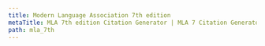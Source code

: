 ```yaml
---
title: Modern Language Association 7th edition
metaTitle: MLA 7th edition Citation Generator | MLA 7 Citation Generator | mla 7 citation
path: mla_7th
---
```

<?xml version="1.0" encoding="utf-8"?><style xmlns="http://purl.org/net/xbiblio/csl" class="in-text" version="1.0" demote-non-dropping-particle="never"><info><title>Modern Language Association 7th edition</title><title-short>MLA</title-short><id>http://www.zotero.org/styles/modern-language-association-7th-edition</id><link href="http://www.zotero.org/styles/modern-language-association-7th-edition" rel="self"/><link href="http://owl.english.purdue.edu/owl/section/2/11/" rel="documentation"/><author><name>Ilouise S. Bradford</name><email>isbradford@gmail.com</email></author><contributor><name>Sarah Ficke</name><email>sficke@email.unc.edu</email></contributor><contributor><name>Sebastian Karcher</name><email>karcher@u.northwestern.edu</email></contributor><contributor><name>Christian Werthschulte</name><email>Christian.Werthschulte@rub.de</email></contributor><contributor><name>Simon Kornblith</name><email>simon@simonster.com</email></contributor><contributor><name>James Johnston</name><email>thejamesjohnston@gmail.com</email></contributor><category citation-format="author"/><category field="generic-base"/><summary>This style adheres to the MLA 7th edition handbook and contains modifications to these types of sources: e-mail, forum posts, interviews, manuscripts, maps, presentations, TV broadcasts, and web pages.</summary><updated>2017-04-27T18:03:35+00:00</updated><rights license="http://creativecommons.org/licenses/by-sa/3.0/">This work is licensed under a Creative Commons Attribution-ShareAlike 3.0 License</rights></info><locale xml:lang="en"><terms><term name="month-01" form="short">Jan.</term><term name="month-02" form="short">Feb.</term><term name="month-03" form="short">Mar.</term><term name="month-04" form="short">Apr.</term><term name="month-05" form="short">May</term><term name="month-06" form="short">June</term><term name="month-07" form="short">July</term><term name="month-08" form="short">Aug.</term><term name="month-09" form="short">Sept.</term><term name="month-10" form="short">Oct.</term><term name="month-11" form="short">Nov.</term><term name="month-12" form="short">Dec.</term><term name="volume" form="short"><single>Vol.</single><multiple>vols</multiple></term><term name="edition" form="short">ed</term><term name="editor" form="verb-short">ed.</term><term name="translator" form="verb-short">trans.</term><term name="translator" form="short">trans.</term></terms></locale><macro name="editor-translator"><names variable="editor translator" delimiter=". "><label form="verb-short" text-case="capitalize-first" suffix=" "/><name and="text" delimiter=", "/></names></macro><macro name="author"><names variable="author"><name name-as-sort-order="first" and="text" sort-separator=", " delimiter=", " delimiter-precedes-last="always"/><label form="short" prefix=", "/><substitute><names variable="editor"/><names variable="translator"/><text macro="title"/></substitute></names></macro><macro name="author-short"><names variable="author"><name form="short" and="text" delimiter=", " initialize-with=". "/><substitute><names variable="editor"/><names variable="translator"/><text macro="title-short"/></substitute></names></macro><macro name="access"><group delimiter=" "><date variable="accessed"><date-part name="day" suffix=" "/><date-part name="month" form="short" suffix=" "/><date-part name="year"/></date></group></macro><macro name="issued-full-date"><choose><if variable="issued"><date variable="issued"><date-part name="day" suffix=" "/><date-part name="month" form="short" suffix=" " strip-periods="false"/><date-part name="year"/></date></if><else><text term="no date" form="short"/></else></choose></macro><macro name="medium"><choose><if type="motion_picture"><choose><if variable="medium"><text variable="medium" prefix=" "/></if><else><text value="Film" prefix=" "/></else></choose></if><else-if type="broadcast"><choose><if variable="medium"><text variable="medium" prefix=" "/></if><else><text value="Television" prefix=" "/></else></choose></else-if><else-if type="manuscript"><text value=""/></else-if><else-if type="personal_communication" match="any"><text value="" prefix=" "/></else-if><else-if type="speech" match="any"><text value=""/></else-if><else-if type="interview"><text variable="medium" prefix=" "/></else-if><else-if type="song"><choose><if variable="medium"><text variable="medium" prefix=" "/></if><else><text value="Audio Recording" prefix=" "/></else></choose></else-if><else-if type="graphic" variable="medium" match="all"><text variable="medium" prefix=" "/></else-if><else><choose><if variable="URL DOI" match="any"><text variable="source" prefix=" " suffix="." font-style="italic"/><group><text value="Web." prefix=" "/></group><text prefix=" " suffix="." macro="access"/></if><else><text value="Print" prefix=" "/></else></choose></else></choose></macro><macro name="title"><choose><if type="bill book graphic legal_case legislation manuscript motion_picture report song" match="any"><text variable="title" font-style="italic" text-case="title"/></if><else-if type="interview personal_communication" match="any"><text variable="title" text-case="title" quotes="false"/></else-if><else><text variable="title" text-case="title" quotes="true"/></else></choose></macro><macro name="title-short"><choose><if type="bill book graphic legal_case legislation manuscript motion_picture report song" match="any"><text variable="title" text-case="title" form="short" font-style="italic"/></if><else><text variable="title" text-case="title" form="short" quotes="true"/></else></choose></macro><macro name="pages"><choose><if variable="page"><text variable="page"/></if><else-if type="personal_communication interview" match="any"><text value=""/></else-if><else><text value="n. pag"/></else></choose></macro><macro name="edition"><choose><if is-numeric="edition"><group delimiter=" "><number variable="edition" form="ordinal"/><text term="edition" form="short"/></group></if><else><text variable="edition"/></else></choose></macro><macro name="volume"><choose><if is-numeric="volume"><group delimiter=" "><text term="volume" form="short" strip-periods="false"/><number variable="volume"/></group></if><else><text variable="volume"/></else></choose></macro><macro name="number-of-volumes-only"><choose><if variable="volume" match="none"><choose><if is-numeric="number-of-volumes"><group delimiter=" "><number variable="number-of-volumes"/><text term="volume" form="short" plural="true" strip-periods="true"/></group></if><else><text variable="number-of-volumes"/></else></choose></if></choose></macro><macro name="number-of-volumes-optional"><choose><if variable="volume"><choose><if is-numeric="number-of-volumes"><group delimiter=" "><number variable="number-of-volumes"/><text term="volume" form="short" plural="true" strip-periods="true"/></group></if><else><text variable="number-of-volumes"/></else></choose></if></choose></macro><macro name="collection-title"><text variable="collection-title" text-case="title" prefix=" "/></macro><macro name="collection-number"><text variable="collection-number" prefix=" " suffix="."/></macro><macro name="publisher"><choose><if variable="publisher"><text variable="publisher"/></if><else><text value="N.p."/></else></choose></macro><macro name="publisher-year"><group delimiter=", "><group delimiter=": "><text variable="publisher-place"/><text macro="publisher"/></group><date variable="issued"><date-part name="year"/></date></group></macro><citation et-al-min="4" et-al-use-first="1" disambiguate-add-names="true" disambiguate-add-givenname="true"><layout prefix="(" suffix=")" delimiter="; "><group delimiter=" "><choose><if variable="author editor translator" match="any"><group delimiter=", "><text macro="author-short"/><choose><if disambiguate="true"><text macro="title-short"/></if></choose></group></if><else><text macro="title-short"/></else></choose><text variable="locator"/></group></layout></citation><bibliography hanging-indent="true" et-al-min="4" et-al-use-first="1" line-spacing="2" entry-spacing="0" subsequent-author-substitute="---"><sort><key macro="author"/><key variable="title"/></sort><layout suffix="."><text macro="author" suffix="."/><text macro="title" prefix=" " suffix="."/><choose><if type="bill book graphic legal_case legislation motion_picture report song" match="any"><text macro="editor-translator" prefix=" " suffix="."/><text macro="edition" prefix=" " suffix="."/><text macro="volume" prefix=" " suffix="."/><text macro="number-of-volumes-only" prefix=" " suffix="."/><text macro="publisher-year" prefix=" " suffix="."/></if><else-if type="chapter paper-conference" match="any"><group><text variable="container-title" text-case="title" font-style="italic" prefix=" " suffix="."/><text macro="editor-translator" prefix=" " suffix="."/><text macro="edition" prefix=" " suffix="."/><text macro="volume" prefix=" " suffix="."/><text macro="number-of-volumes-only" prefix=" " suffix="."/><text macro="publisher-year" prefix=" " suffix="."/></group><text variable="page" prefix=" " suffix="."/></else-if><else-if type="thesis"><text variable="genre" prefix=" " suffix="."/><group delimiter=", "><text macro="publisher" prefix=" "/><date variable="issued" prefix=" " suffix="."><date-part name="year"/></date></group><text variable="archive_location" prefix=" " suffix="."/></else-if><else-if type="manuscript"><date variable="issued" prefix=" " suffix="."><date-part name="year"/></date><text variable="genre" prefix=" " suffix="."/><text variable="archive_location" prefix=" " suffix="."/><text variable="publisher-place" prefix=" "/></else-if><else-if type="personal_communication"><date variable="issued" prefix=" " suffix="."><date-part name="day" suffix=" "/><date-part name="month" form="short" suffix=" "/><date-part name="year"/></date><choose><if variable="genre"><text prefix=" " suffix="." variable="genre"/></if><else><text prefix=" " suffix="." value="E-mail"/></else></choose></else-if><else-if type="map"><text variable="genre" prefix=" " suffix="."/><text variable="publisher-place" prefix=" " suffix=":"/><text macro="publisher" prefix=" "/><date variable="issued" prefix=" " suffix=","><date-part name="year"/></date></else-if><else-if type="speech"><text variable="event" prefix=" " suffix="."/><text variable="publisher-place" prefix=" " suffix="."/><date variable="issued" prefix=" " suffix="."><date-part name="year"/></date><text variable="genre" prefix=" " suffix="."/></else-if><else-if type="webpage post-weblog" match="any"><text variable="genre" prefix=" " suffix="."/><text variable="container-title" font-style="italic" prefix=" " suffix="."/><group delimiter=", " prefix=" "><text macro="publisher"/><text macro="issued-full-date" suffix="."/></group></else-if><else-if type="broadcast"><text variable="container-title" font-style="italic" prefix=" " suffix="."/><text macro="publisher" prefix=" " suffix=","/><date variable="issued" prefix=" " suffix="."><date-part name="day" suffix=" "/><date-part name="month" form="short" suffix=" " strip-periods="false"/><date-part name="year"/></date></else-if><else><group prefix=" " suffix="." delimiter=": "><group delimiter=" "><text macro="editor-translator" suffix="."/><text variable="container-title" font-style="italic"/><choose><if type="article-journal"><group delimiter=" "><group delimiter="."><text variable="volume"/><text variable="issue"/></group><date variable="issued" prefix="(" suffix="):"><date-part name="year"/></date></group><text macro="pages" prefix=" "/></if><else><group><date variable="issued"><date-part name="day" suffix=" "/><date-part name="month" form="short" suffix=" " strip-periods="false"/><date-part name="year"/></date><choose><if variable="URL DOI" match="any"><text variable="page" prefix=": "/></if><else><text macro="pages" prefix=": "/></else></choose></group></else></choose></group></group></else></choose><text macro="medium" suffix="."/><text macro="number-of-volumes-optional" suffix="." prefix=" "/><text macro="collection-title"/><text macro="collection-number"/></layout></bibliography></style>
